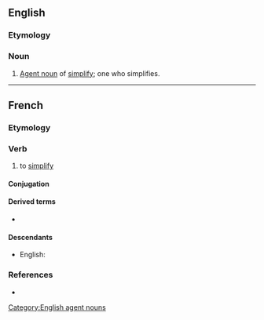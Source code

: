 ==English==

===Etymology===
{{suffix|en|simplify|er}}

===Noun===
{{en-noun}}

# [[agent noun|Agent noun]] of [[simplify]]; one who simplifies.

[[Category:English agent nouns]]

----

==French==

===Etymology===
{{suffix|fr|simple|ifier}}

===Verb===
{{fr-verb}}

# to [[simplify]]

====Conjugation====
{{fr-conj-auto}}

====Derived terms====
* {{l|fr|simplification}}

====Descendants====
* English: {{l|en|simplify}}

===References===
* {{R:TLFi}}